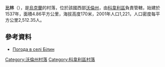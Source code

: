 {{coord|51|14|37|N|24|48|49|E|scale:30000|display=title}}

'''比林'''（{{lang-uk|Білин}}），是[[烏克蘭|烏克蘭]]的村落，位於該國西部[[沃倫州|沃倫州]]，由[[科韋利區|科韋利區]]負責管轄，始建於1537年，面積4.86平方公里，海拔高度170米，2001年人口1,221，人口密度每平方公里2,512.35人。

==參考資料==
* [http://weather.in.ua/ua/volynskaja/1248 Погода в селі Білин] {{Wayback|url=http://weather.in.ua/ua/volynskaja/1248 |date=20160305080835 }}

[[Category:沃倫州村落|Category:沃倫州村落]]
[[Category:科韋利區村落|Category:科韋利區村落]]


{{Volyn-geo-stub}}